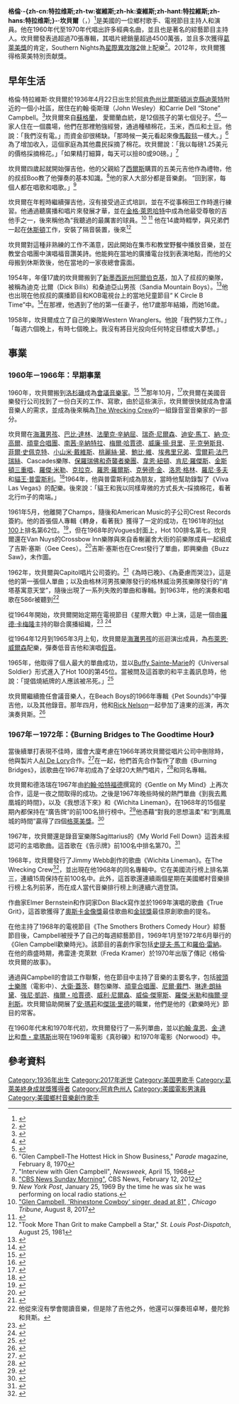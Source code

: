 {{noteTA
|T=zh-cn:格伦·坎贝尔;zh-tw:葛倫·坎伯;zh-hk:格林·金寶;zh-hant:格倫·坎貝爾;zh-hans:格伦·坎贝尔;
|G1=USState
|1=zh-cn:格伦;zh-tw:葛倫;zh-hk:格林;zh-hant:格倫;zh-hans:格伦;
|2=zh-cn:坎贝尔;zh-tw:坎伯;zh-hk:金寶;zh-hant:坎貝爾;zh-hans:坎贝尔;
|3=zh-hant:格萊美; zh-hans:格莱美; zh-cn:格莱美; zh-tw:葛萊美; zh-hk:格萊美; zh-mo:格萊美;
}}
{{Infobox person
|name            = 葛倫·坎伯<br />{{small|Glen Campbell}}
|image           = Glen Campbell 1967.JPG
|caption         = 坎伯，攝於1967年
|birth_name      = Glen Travis Campbell
|birth_date      = {{Birth date|1936|04|22}}
|birth_place     = 美國阿肯色州{{tsl|en|Delight, Arkansas|德萊特 (阿肯色州)|-{zh-hant:比爾斯頓;zh-hans:比尔斯敦;}-}}
|death_date      = {{Death date and age|2017|08|08|1936|04|22}}
|death_place     = 美國田納西州[[纳什维尔|-{zh-cn:纳什维尔;zh-tw:納士維;}-]]
|death_cause     = [[阿茲海默症|阿茲海默症]]
|other_names     = 
|occupation      = {{hlist|音樂家|歌手|作曲家|電視主持人|演員}}
|years_active    = 1958年 – 2013年
|spouse          = {{unbulleted list|{{marriage|黛安·柯克<!--Diane Kirk--><br /><small>|1955|1959|end=divorced}}|{{marriage|比莉·金·南利<!--Bille Jean Nunley--><br /><small>|1959|1976|end=divorced}}|{{marriage|莎拉·巴格<!--Sarah Barg--><br /><small>|1976|1980|end=divorced}}|{{marriage|金柏莉·伍倫<!--Kimberly Woollen--><br /><small>|1982<!--No end date per Template:Marriage instructions only death end date if his spouse died before him-->}}}}
|children        = 8
|parents         = {{ubl|約翰·-{zh-hans:韦斯利;zh-hant:韋斯利;zh-tw:衛斯理;}-·坎伯|凱莉·戴爾·坎伯（本姓-{zh-tw:史東;zh-hans:斯通;zh-hant:史東;}-）}}
|website         = {{URL|www.glencampbell.com}}
|module          = {{Infobox musical artist|embed=yes
|background      = solo_singer
|genre           = {{hlist|[[乡村音乐|鄉村]]|[[摇滚乐|搖滾]]|[[民俗音樂|民俗]]|[[流行_(音樂類型)|流行]]|[[福音音乐|福音]]}}
|instrument      = {{hlist|人聲|結他}}<!--- If you think an instrument should be listed, a discussion to reach consensus is needed first per: https://en.wikipedia.org/wiki/Template:Infobox_musical_artist#instrument--->}}
}}
'''格倫·-{zh-cn:特拉维斯;zh-tw:崔維斯;zh-hk:查維斯;zh-hant:特拉維斯;zh-hans:特拉维斯;}-·坎貝爾'''（{{lang-en|Glen Travis Campbell}}，{{bd|1936年|4月22日|2017年|8月8日|catIdx=Campbell}}）<ref>{{cite news|url=http://edition.cnn.com/2017/08/08/entertainment/glen-campbell-dies/index.html|title=Glen Campbell, hit singer and guitarist, dead at 81|publisher=CNN|date=2017-08-09|accessdate=2017-08-09|archive-date=2017-08-09|archive-url=https://web.archive.org/web/20170809001759/http://edition.cnn.com/2017/08/08/entertainment/glen-campbell-dies/index.html|dead-url=no}}</ref>是美國的一位鄉村歌手、電視節目主持人和演員。他在1960年代至1970年代唱出許多經典名曲，並且也是著名的綜藝節目主持人。坎貝爾發表過超過70張專輯，其唱片總銷量超過4500萬張，並且多次獲得[[葛萊美獎|葛萊美獎]]的肯定，Southern Nights為[[星際異攻隊2|星際異攻隊2]]做上配樂<ref>{{cite web|title=Grammy Winners 1967|url=http://www.grammy.com/nominees/search?artist=&title=&year=1967&genre=All|work=Grammy Awards Official Site|accessdate=2011-11-12|archive-date=2013-10-12|archive-url=https://web.archive.org/web/20131012152820/http://www.grammy.com/nominees/search?artist=&title=&year=1967&genre=All|dead-url=no}}</ref>。2012年，坎貝爾獲得格萊美特別贡献獎。

==早年生活==
格倫·特拉維斯·坎貝爾於1936年4月22日出生於[[阿肯色州|阿肯色州]][[比爾斯頓|比爾斯頓]][[派克縣|派克縣]][[迪萊特|迪萊特]]附近的一個小社區，居住在約翰·衛斯理（John Wesley）和Carrie Dell “Stone” Campbell。<ref>{{cite web |url=http://www.encyclopediaofarkansas.net/encyclopedia/entry-detail.aspx?entryID=603 |title=Glen Campbell (1936–) |website=Encyclopedia of Arkansas |access-date=August 19, 2015 |archive-date=2018-09-01 |archive-url=https://web.archive.org/web/20180901215752/http://www.encyclopediaofarkansas.net/encyclopedia/entry-detail.aspx?entryID=603 |dead-url=no }}</ref>坎貝爾來自[[蘇格蘭人民|蘇格蘭]]，
愛爾蘭血統，是12個孩子的第七個兒子。<ref>{{cite news|url=http://www.theage.com.au/news/entertainment/music/2009/11/19/1258219916447.html|title=Through a rhinestone darkly|last=Dwyer|first=Michael|date=November 20, 2009|work=The Age|location=Australia|access-date=June 26, 2011|archive-date=2017-09-06|archive-url=https://web.archive.org/web/20170906132935/http://www.theage.com.au/news/entertainment/music/2009/11/19/1258219916447.html|dead-url=no}}</ref><ref>{{cite news|url=http://www.cmt.com/news/country-music/1473574/a-glen-campbell-christmas.jhtml|title=A Glen Campbell Christmas The Rhinestone Cowboy Celebrates Holiday Season with New Album, TNN Special and Tour|last=Gray|first=Michael|date=December 2, 1998|work=Country Music Television|access-date=June 26, 2011|archive-date=2014-10-17|archive-url=https://web.archive.org/web/20141017055633/http://www.cmt.com/news/country-music/1473574/a-glen-campbell-christmas.jhtml|dead-url=no}}</ref>一家人住在一個農場，他們在那裡勉強經營，通過種植棉花，玉米，西瓜和土豆。他說：「我們沒有電。」而資金卻很稀缺。「那時候一美元看起來像[[馬鞍毯|馬鞍毯]]一樣大。」<ref>"Glen Campbell-The Hottest Hick in Show Business," ''Parade'' magazine, February 8, 1970</ref>為了增加收入，這個家庭為其他農民採摘了棉花。坎貝爾說：「我以每磅1.25美元的價格採摘棉花。」「如果精打細算，每天可以撿80或90磅。」<ref>"Interview with Glen Campbell", ''Newsweek'', April 15, 1968</ref>

坎貝爾四歲起就開始彈吉他，他的父親給了[[西爾斯|西爾斯]]購買的五美元吉他作為禮物，他的叔叔Boo教了他彈奏的基本知識。<ref>[https://www.youtube.com/watch?v=S6J99mWFqMU;t=4m15s "CBS News Sunday Morning"], CBS News, February 12, 2012</ref>他的家人大部分都是音樂劇。 “回到家，每個人都在唱歌和唱歌。」<ref>''New York Post'', January 25, 1969 By the time he was six he was performing on local radio stations.</ref>

坎貝爾在年輕時繼續彈吉他，沒有接受過正式培訓，並在不從事棉田工作時進行練習。他通過聽廣播和唱片來發展才華，並在[[金格·萊恩哈特|金格·萊恩哈特]]中成為他最受尊敬的吉他手之一，後來稱他為“我聽過的最厲害的球員。<ref>[https://www.chicagotribune.com/entertainment/music/ct-glen-campbell-dead-20170808-story.html "Glen Campbell, 'Rhinestone Cowboy' singer, dead at 81"] {{Wayback|url=https://www.chicagotribune.com/entertainment/music/ct-glen-campbell-dead-20170808-story.html |date=20201111233017 }}, ''Chicago Tribune'', August 8, 2017</ref> <ref>{{cite web|last=Antus|first=Paul L.|title='Turn Around, Look at Me' A Glen Campbell Invitation |url=http://www.bransonsreview.com/story_June02.html|website=Branson's Review|access-date=June 10, 2012|archive-url=https://web.archive.org/web/20120326191430/http://www.bransonsreview.com/story_June02.html|archive-date=March 26, 2012}}</ref> 他在14歲時輟學，與兄弟們一起在[[休斯頓|休斯頓]]工作，安裝了隔音裝置，後來<ref>"Took More Than Grit to make Campbell a Star," ''St. Louis Post-Dispatch'', August 25, 1981</ref>

坎貝爾對這種非熟練的工作不滿意，因此開始在集市和教堂野餐中播放音樂，並在教堂合唱團中演唱福音讚美詩。他能夠在當地的廣播電台找到表演地點，而他的父母搬到休斯敦後，他在當地的一家夜總會露面。

1954年，年僅17歲的坎貝爾搬到了[[新墨西哥州|新墨西哥州]][[阿爾伯克基|阿爾伯克基]]，加入了叔叔的樂隊，被稱為迪克·比爾（Dick Bills）和桑迪亞山男孩（Sandia Mountain Boys）。<ref>{{cite web|url=http://www.cmt.com/artists/az/campbell_glen/bio.jhtml|title=CMT Artists - Discover Music Artists and Bands|website=Cmt.com|access-date=May 2, 2017|archive-date=2012-10-23|archive-url=https://web.archive.org/web/20121023233434/http://www.cmt.com/artists/az/campbell_glen/bio.jhtml|dead-url=no}}</ref>他也出現在他叔叔的廣播節目和KOB電視台上的當地兒童節目“ K Circle B Time”中。<ref>{{cite book|last=Hollis|first=Tim|title=Hi There, Boys and Girls!: America's Local Children's TV Shows|year=2001|publisher=University Press of Mississippi|isbn=1-57806-395-7|page=180|url=https://books.google.com/books?id=h3nCJAlg5qUC&pg=PA180#v=onepage&q=k%20circle%20b%20time%20dick%20bills|access-date=2020-12-13|archive-date=2020-08-02|archive-url=https://web.archive.org/web/20200802003937/https://books.google.com/books?id=h3nCJAlg5qUC&pg=PA180#v=onepage&q=k%20circle%20b%20time%20dick%20bills|dead-url=no}}</ref>在那裡，他遇到了他的第一任妻子，他17歲那年結婚，而她16歲。

1958年，坎貝爾成立了自己的樂隊Western Wranglers。他說「我們努力工作。」「每週六個晚上，有時七個晚上。我沒有將目光投向任何特定目標或大夢想。」

==事業==
===1960年－1966年：早期事業===
1960年，坎貝爾搬到[[洛杉磯|洛杉磯]]成為[[會議音樂家|會議音樂家]]。<ref>{{cite book|last=Kubernik|first=Harvey|title=Canyon of Dreams: The Magic and the Music of Laurel Canyon|year=2009|publisher=Sterling|location=New York|isbn=978-1-4027-9761-3|page=37|url=https://books.google.com/books?id=bANZjtz2qUkC&pg=PA37#v=onepage&q=%22glen%20campbell%22%20%22los%20angeles%22%201960|access-date=2020-12-13|archive-date=2020-08-01|archive-url=https://web.archive.org/web/20200801224643/https://books.google.com/books?id=bANZjtz2qUkC&pg=PA37#v=onepage&q=%22glen%20campbell%22%20%22los%20angeles%22%201960|dead-url=no}}</ref> <ref>{{cite book |last=Hartman |first=Kent |title=The Wrecking Crew: The Inside Story of Rock and Roll's Best-Kept Secret |year=2012 |publisher=Thomas Dunne |isbn=0-312-61974-X |url-access=registration |url=https://archive.org/details/isbn_9780312619749}}</ref>那年10月，<ref>{{cite book|last=Campbell|first=Glen|title=Rhinestone Cowboy|year=1994|publisher=Villard Books|location=New York|isbn=0-679-41999-3|page=[https://archive.org/details/rhinestonecowboy00camp/page/50 50]|url=https://archive.org/details/rhinestonecowboy00camp/page/50}}</ref>坎貝爾在美國音樂發行公司找到了一份白天的工作、寫歌，由於這些演示，坎貝爾很快就成為會議音樂人的需求，並成為後來稱為[[The_Wrecking_Crew（music）|The Wrecking Crew]]的一組錄音室音樂家的一部分。

坎貝爾在[[海灘男孩|海灘男孩]]、[[巴比·達林|巴比·達林]]、[[法蘭克·辛納屈|法蘭克·辛納屈]]、[[瑞奇·尼爾森|瑞奇·尼爾森]]、[[迪安·馬丁|迪安·馬丁]]、[[納·京·高爾|納·京·高爾]]、[[頑童合唱團|頑童合唱團]]、[[南茜·辛納特拉|南茜·辛納特拉]]、[[梅爾·哈賈德|梅爾·哈賈德]]、[[威廉·揚·貝里|威廉·揚·貝里]]、[[平·克勞斯貝|平·克勞斯貝]]、[[菲爾‧史佩克特|菲爾‧史佩克特]]、[[小山米·戴維斯|小山米·戴維斯]]、[[桃麗絲·黛|桃麗絲·黛]]、[[鮑比·維|鮑比·維]]、[[埃弗里兄弟|埃弗里兄弟]]、[[雪爾莉·法巴瑞絲|雪爾莉·法巴瑞絲]]、Cascades樂隊、[[保羅瑞佛和奇襲者樂團|保羅瑞佛和奇襲者樂團]]、[[韋恩·紐頓|韋恩·紐頓]]、[[肯尼·羅傑斯|肯尼·羅傑斯]]、[[金斯頓三重唱|金斯頓三重唱]]、[[羅傑·米勒|羅傑·米勒]]、[[克拉克|克拉克]]、[[羅恩·羅爾斯|羅恩·羅爾斯]]、[[克勞德·金|克勞德·金]]、[[洛恩·格林|洛恩·格林]]、[[羅尼·多夫|羅尼·多夫]]和[[貓王·普雷斯利|貓王·普雷斯利]]。<ref>{{cite web|last=Flynn|first=Keith|title=Keith Flynn's Elvis Presley pages|url=http://www.keithflynn.com/recording-sessions/630830.html|website=KeithFlynn.com|access-date=June 10, 2012|archive-date=2020-08-07|archive-url=https://web.archive.org/web/20200807005020/https://www.keithflynn.com/recording-sessions/630830.html|dead-url=no}}</ref>1964年，他與普雷斯利成為朋友，當時他幫助錄製了《Viva Las Vegas》的配樂。後來說：「貓王和我以同樣卑微的方式長大–採摘棉花，看著北行m子的南端。」

1961年5月，他離開了Champs，隨後和American Music的子公司Crest Records簽約。他的首張個人專輯《轉身，看著我》獲得了一定的成功，在1961年的[[Hot_100|Hot 100]]上排名第62位。<ref>{{cite web|title=Allmusic – Glen Campbell – Awards|url=https://www.allmusic.com/artist/glen-campbell-mn0000664378/awards|website=AllMusic.com|publisher=Rovi Corp.|access-date=June 17, 2012|archive-date=2018-08-20|archive-url=https://web.archive.org/web/20180820005638/https://www.allmusic.com/artist/glen-campbell-mn0000664378/awards|dead-url=no}}</ref>，但在1968年的Vogues封面上，Hot 100排名第七。坎貝爾還在Van Nuys的Crossbow Inn樂隊與來自香榭麗舍大街的前樂隊成員一起組成了吉斯·塞斯（Gee Cees）。<ref>{{cite book|last=Kramer|first=Freda |title=The Glen Campbell Story|year=1970|publisher=Pyramid Publications Inc.|location=New York|page=63}}</ref>吉斯·塞斯也在Crest發行了單曲，即興樂曲《Buzz Saw》，未作圖。

1962年，坎貝爾與Capitol唱片公司簽約。<ref>{{cite news|last=Graff|first=Gary|title=Like a rhinestone cowboy: Glen Campbell soldiers on through Alzheimer’s disease|url=http://www.thenewsherald.com/articles/2012/05/06/news/doc4fa4438fdb4f9336419989.txt?viewmode=fullstory|work=The News Herald|access-date=June 17, 2012|archive-date=2016-05-08|archive-url=https://web.archive.org/web/20160508154310/http://www.thenewsherald.com/articles/2012/05/06/news/doc4fa4438fdb4f9336419989.txt?viewmode=fullstory|dead-url=no}}</ref>《為時已晚》、《為憂慮而哭泣》，這是他的第一張個人單曲；以及由格林河男孩樂隊發行的格林威治男孩樂隊發行的“肯塔基寓意天堂”，隨後出現了一系列失敗的單曲和專輯。到1963年，他的演奏和唱歌在586r被聽到<ref>他從來沒有學會閱讀音樂，但是除了吉他之外，他還可以彈奏班卓琴，曼陀鈴和貝斯。</ref>

從1964年開始，坎貝爾開始定期在電視節目《星際大戰》中上演，這是一個由[[羅德·卡梅隆|羅德·卡梅隆]]主持的聯合廣播組織，<ref>{{cite news|title=Glenn Campbell Gets Role in New TV Show|url=https://newspaperarchive.com/albuquerque-tribune/1964-01-27/page-19?tag=cameron+star+route&rtserp=tags/cameron?pci=7&pd=01&pe=31&pem=12&py=1964&pm=01&pey=1964&pep=star-route&psb=dateasc|access-date=June 17, 2012|newspaper=Albuquerque Tribune|date=January 27, 1964}}</ref> <ref>{{cite journal|title=Color C&W seg for tv in january|journal=Billboard Magazine|date=December 26, 1964|volume=76|issue=52|page=32|url=https://books.google.com/books?id=LiAEAAAAMBAJ&pg=PA32#v=onepage|access-date=June 17, 2012|archive-date=2020-08-01|archive-url=https://web.archive.org/web/20200801230828/https://books.google.com/books?id=LiAEAAAAMBAJ&pg=PA32#v=onepage|dead-url=no}}</ref>

從1964年12月到1965年3月上旬，坎貝爾是[[海灘男孩|海灘男孩]]的巡迴演出成員，為[[布萊恩·威爾森|布萊恩·威爾森]]配樂，彈奏低音吉他和演唱[[假音|假音]]。

1965年，他取得了個人最大的單曲成功，並以[[Buffy_Sainte-Marie|Buffy Sainte-Marie]]的《Universal Soldier》形式進入了Hot 100的第45位。當被問及這首歌的和平主義訊息時，他說：「提倡燒紙牌的人應該被吊死。」<ref>{{cite news|last=Walker|first=Rose Marie|title=Singer thinks Draft Card Burners Should Be Hung|url=https://newspaperarchive.com/albuquerque-tribune/1965-10-22/page-13?tag=glen+campbell&rtserp=tags/?pci=7&py=1960&pey=1966&pep=glen-campbell&pw=pennsylvania|access-date=June 17, 2012|newspaper=Albuquerque Tribune|date=January 27, 1965|page=13}}</ref>

坎貝爾繼續擔任會議音樂人，在Beach Boys的1966年專輯《Pet Sounds》”中彈吉他，以及其他錄音。那年四月，他和[[Rick_Nelson|Rick Nelson]]一起參加了遠東的巡演，再次演奏貝斯。<ref>{{cite book|last1=Homer|first1=Sheree|title=Rick Nelson Rock 'n' Roll Pioneer|date=2012|publisher=McFarland & Company Inc.|location=Jefferson, North Carolina|isbn=978-0-7864-6060-1|page=68|url=https://books.google.com/books?id=DBiPOnnsslwC&pg=PA85#v=onepage&q=%22glen%20campbell%22%20%22rick%20nelson%22%20tokyo|access-date=December 27, 2014|archive-date=2020-08-01|archive-url=https://web.archive.org/web/20200801232226/https://books.google.com/books?id=DBiPOnnsslwC&pg=PA85#v=onepage&q=%22glen%20campbell%22%20%22rick%20nelson%22%20tokyo|dead-url=no}}</ref>

===1967年－1972年：《Burning Bridges to The Goodtime Hour》===
當後續單打表現不佳時，國會大廈考慮在1966年將坎貝爾從唱片公司中刪除時，他與製片人[[Al_De_Lory|Al De Lory]]合作。<ref>{{cite episode|title=Glen Campbell Behind the Music|url=http://www.vh1.com/shows/behind_the_music/episode.jhtml?episodeID=51374#moreinfo|series=Behind the Music|airdate=September 19, 1999|season=3|number=8|access-date=2020-12-13|archive-date=2015-02-27|archive-url=https://web.archive.org/web/20150227063951/http://www.vh1.com/shows/behind_the_music/episode.jhtml?episodeID=51374#moreinfo|dead-url=no}}</ref>在一起，他們首先合作製作了歌曲《Burning Bridges》，該歌曲在1967年初成為了全球20大熱門唱片，<ref>{{cite book|last=Whitburn|first=Joel|title=The Billboard Book of Top 40 Country Hits|year=1996|publisher=Billboard Publications Inc.|location=New York |isbn=978-0-8230-8291-9|page=59}}</ref>和同名專輯。

坎貝爾和德洛瑞在1967年由[[約翰·哈特福德|約翰·哈特福德]]撰寫的《Gentle on My Mind》上再次合作，這是一夜之間取得的成功。之後是1967年晚些時候的熱門單曲《到我去鳳凰城的時間》，以及《我想活下來》和《Wichita Lineman》，在1968年的15個星期內都保持在“廣告牌”的前100名排行榜中。<ref>{{cite video|url=https://www.youtube.com/watch?v=tThKzB8_p2o|title="Rhinestone Cowboy" singer Glen Campbell dies at 81|publisher=CNN|date=August 8, 2017|access-date=2020-12-13|archive-date=2020-11-30|archive-url=https://web.archive.org/web/20201130230100/https://www.youtube.com/watch?v=tThKzB8_p2o|dead-url=no}}</ref>他憑藉“對我的思想溫柔”和“到鳳凰城的時間”贏得了四個[[格萊美獎|格萊美獎]]。<ref>{{cite web|title=Grammy Winners 1967|url=http://www.grammy.com/nominees/search?artist=&title=&year=1967&genre=All|website=Grammy Awards|access-date=2016-02-22|archive-date=2013-10-12|archive-url=https://web.archive.org/web/20131012152820/http://www.grammy.com/nominees/search?artist=&title=&year=1967&genre=All|dead-url=no}}</ref>

1967年，坎貝爾還是錄音室樂隊Sagittarius的《My World Fell Down》這首未經認可的主唱歌曲。這首歌在《告示牌》前100名中排名第70。<ref>{{cite web|title=Present Tense – Sagittarius – Charts & Awards|url=https://www.allmusic.com/album/present-tense-r31079/charts-awards|website=allmusic|access-date=May 22, 2012|archive-date=2012-05-11|archive-url=https://web.archive.org/web/20120511052934/http://www.allmusic.com/album/present-tense-r31079/charts-awards|dead-url=no}}</ref>

1968年，坎貝爾發行了Jimmy Webb創作的歌曲《Wichita Lineman》。在The Wrecking Crew<ref>{{cite book |first=Kent |last=Hartman |pages=[https://archive.org/details/isbn_9780312619749/page/261 261–263] |year=2012 |title=The Wrecking Crew |url=https://archive.org/details/isbn_9780312619749 |url-access=registration |publisher=[[St._Martin's_Press|St. Martin's Griffin]] |isbn=978-1-250-03046-7}}</ref>，並出現在他1968年的同名專輯中。它在美國流行榜上排名第三，連續15周保持在前100名中。此外，這首歌還連續兩個星期在美國鄉村音樂排行榜上名列前茅，而在成人當代音樂排行榜上則連續六週登頂。

作曲家Elmer Bernstein和作詞家Don Black寫作並於1969年演唱的歌曲《True Grit》，這首歌獲得了[[奧斯卡金像獎|奧斯卡金像獎]]最佳歌曲和[[金球獎|金球獎]]最佳原創歌曲的提名。

在他主持了1968年的電視節目《The Smothers Brothers Comedy Hour》綜藝節目後，Campbell被授予了自己的每週綜藝節目，1969年1月至1972年6月舉行的《Glen Campbell歡樂時光》。該節目的喜劇作家包括[[史提夫·馬丁|史提夫·馬丁]]和[[羅伯·雷納|羅伯·雷納]]。 在他的鼎盛時期，弗雷達·克萊默（Freda Kramer）於1970年出版了傳記《格倫·坎貝爾的故事》。

通過與Campbell的會談工作聯繫，他在節目中主持了音樂的主要名字，包括[[披頭士樂隊|披頭士樂隊]]（電影中）、[[大衛·蓋茨|大衛·蓋茨]]、麵包樂隊、[[頑童合唱團|頑童合唱團]]、[[尼爾·戴門|尼爾·戴門]]、[[琳達·朗絲黛|琳達·朗絲黛]]、[[強尼·凱許|強尼·凱許]]、[[梅爾・哈賈德|梅爾・哈賈德]]、[[威利·尼爾森|威利·尼爾森]]、[[威倫·傑寧斯|威倫·傑寧斯]]、[[羅傑·米勒|羅傑·米勒]]和[[梅爾·提利斯|梅爾·提利斯]]。坎貝爾協助開展了[[安·瑪莉|安·瑪莉]]和[[傑瑞·里德|傑瑞·里德]]的職業，他們是他的《歡樂時光》節目的常客。

在1960年代末和1970年代初，坎貝爾發行了一系列單曲，並以[[約翰·韋恩|約翰·韋恩]]、[[金·達比|金·達比]]和[[喬・拿瑪斯|喬・拿瑪斯]]出現在1969年電影《真砂礫》和1970年電影《Norwood》中。

==參考資料==
{{reflist}}

{{DEFAULTSORT:Campbell, Glen}}

[[Category:1936年出生|Category:1936年出生]]
[[Category:2017年逝世|Category:2017年逝世]]
[[Category:美国男歌手|Category:美国男歌手]]
[[Category:葛萊美終身成就獎獲得者|Category:葛萊美終身成就獎獲得者]]
[[Category:阿肯色州人|Category:阿肯色州人]]
[[Category:美國電影男演員|Category:美國電影男演員]]
[[Category:美國鄉村音樂創作歌手|Category:美國鄉村音樂創作歌手]]